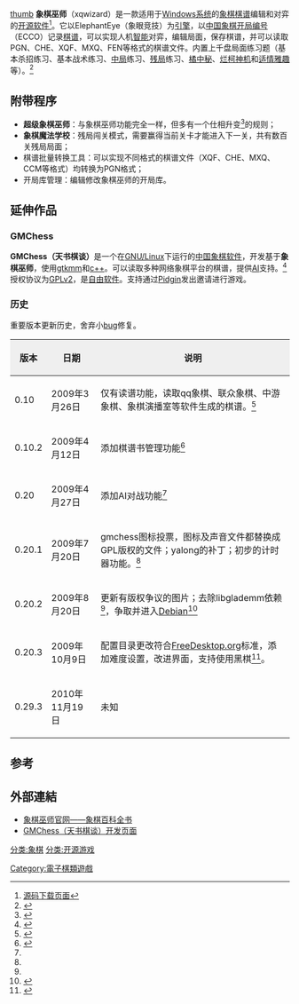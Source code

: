 [[file:xqwushi.jpg|thumb]]
'''象棋巫师'''（xqwizard）是一款适用于[[Windows系统|Windows系统]]的[[象棋|象棋]][[棋谱|棋谱]]编辑和对弈的[[开源软件|开源软件]]<ref>[http://xqwizard.svn.sf.net/ 源码下载页面]{{Dead link|date=2018年7月 |bot=InternetArchiveBot |fix-attempted=yes }}</ref>。它以ElephantEye（象眼竞技）为[[引擎|引擎]]，以[[中国象棋开局编号|中国象棋开局编号]]（ECCO）记录[[棋谱|棋谱]]，可以实现人机[[智能|智能]]对弈，编辑局面，保存棋谱，并可以读取PGN、CHE、XQF、MXQ、FEN等格式的棋谱文件。内置上千盘局面练习题（基本杀招练习、基本战术练习、[[中国象棋中局|中局]]练习、[[中国象棋残局|残局]]练习、[[橘中秘|橘中秘]]、[[烂柯神机|烂柯神机]]和[[适情雅趣|适情雅趣]]等）。<ref>{{Cite web |url=http://www.xqbase.com/ |title=象棋巫师官网——象棋百科全书 |accessdate=2010-09-20 |archive-date=2010-09-22 |archive-url=https://web.archive.org/web/20100922111718/http://www.xqbase.com/ |dead-url=no }}</ref>

{{Xiangqi diagram
|tright
|月上柳梢
|  |  |  |  |  |  |  |  |  
|  |  |炮|砲|士|  |  |  |
|  |  |  |将|  |炮|  |  |  
|  |  |  |  |兵|  |卒|  |  
|  |  |  |  |㐷|  |象|  |
|  |  |  |  |伡|  |车|  |  
|  |  |  |  |砲|  |马|  |  
|  |  |  |卒|  |马|  |  |
|  |  |车|马|帅|  |  |  |  
|  |  |  |  |  |  |  |  |  
|象棋巫师内置的残局练习题之一
|size=30
}}

==附带程序==
*'''超级象棋巫师'''：与象棋巫师功能完全一样，但多有一个仕相升变<ref>{{Cite web |url=http://www.xqbase.com/other/promotion.htm |title=仕相可以升变成兵——中国象棋规则改革的探索 |accessdate=2010-09-20 |archive-date=2011-02-10 |archive-url=https://web.archive.org/web/20110210015640/http://www.xqbase.com/other/promotion.htm |dead-url=no }}</ref>的规则；
*'''象棋魔法学校'''：残局闯关模式，需要赢得当前关卡才能进入下一关，共有数百关残局局面；
*棋谱批量转换工具：可以实现不同格式的棋谱文件（XQF、CHE、MXQ、CCM等格式）均转换为PGN格式；
*开局库管理：编辑修改象棋巫师的开局库。

==延伸作品==
===GMChess===
{{Infobox Software |
  name = GMChess |
  logo = |
  screenshot = |
  caption =  |
  developer =  lerosua(主要开发者)，xihels和其他人 |
  latest_release_version = 0.29.3 |
  latest_release_date = {{release date and age|2010|11|19}} |
  operating_system = [[Linux|Linux]]，应该也适用于其他[[类Unix|类Unix]]|
  genre = [[电脑象棋|中国象棋]] |
  license = [[GNU_General_Public_License|GPL]] |
  website = [http://code.google.com/p/gmchess/ GMChess]
}}
'''GMChess（天书棋谈）'''是一个在[[GNU/Linux|GNU/Linux]]下运行的[[电脑象棋|中国象棋软件]]，开发基于'''象棋巫师'''，使用[[gtkmm|gtkmm]]和[[c++|c++]]。可以读取多种网络象棋平台的棋谱，提供[[AI|AI]]支持。<ref name="Linuxtoy">{{cite web  | language = zh-cn  | title = 中国象棋软件：GMChess  | url = http://linuxtoy.org/archives/gmchess.html  | author = lerosua  | date = 2009-04-28  | accessdate = 2009-09-28  | archive-date = 2009-05-02  | archive-url = https://web.archive.org/web/20090502232445/http://linuxtoy.org/archives/gmchess.html  | dead-url = no  }}</ref>授权协议为[[GPLv2|GPLv2]]，是[[自由软件|自由软件]]。支持通过[[Pidgin|Pidgin]]发出邀请进行游戏。

===历史===
重要版本更新历史，舍弃小[[bug|bug]]修复。
{| class="wikitable" border="1" cellspacing="0" cellpadding="6"
|-
!style="background: #efefef"|版本
!style="background: #efefef"|日期
!style="background: #efefef"|说明
|-
|0.10
|2009年3月26日
|仅有读谱功能，读取qq象棋、联众象棋、中游象棋、象棋演播室等软件生成的棋谱。<ref name="更新记录">{{cite news | language = zh-cn | author = lerosua | coauthors =  | url = http://www.lerosua.org/2009/03/gmchess-010发布/ | title = gmchess-010发布 | date = 2009-03-26 | accessdate = 2009-10-01 | deadurl = yes | archiveurl = https://web.archive.org/web/20090803043223/http://www.lerosua.org/2009/03/gmchess-010%E5%8F%91%E5%B8%83/ | archivedate = 2009-08-03 }}</ref>
|-
|0.10.2 
|2009年4月12日 
|添加棋谱书管理功能<ref name="更新记录2">{{cite web | language = zh-cn | url = http://www.bjgug.org/?q=en/blog/11 | author =  | date =  2009-07-20 | accessdate =  }}</ref>
|-
|0.20
|2009年4月27日 
|添加AI对战功能<ref name="更新记录2"/>
|-
|0.20.1
|2009年7月20日 
|gmchess图标投票，图标及声音文件都替换成GPL版权的文件；yalong的补丁；初步的计时器功能。<ref name="更新记录2"/>
|-
|0.20.2
|2009年8月20日 
|更新有版权争议的图片；去除libglademm依赖<ref name="更新记录2"/>，争取并进入[[Debian|Debian]]<ref name="bugs">{{cite web | language = en | url = http://bugs.debian.org/cgi-bin/bugreport.cgi?bug=527040 | title = "Debian Bug report logs - #527040" | date = 2009-05-05 | accessdate =  }}</ref>
|-
|0.20.3
|2009年10月9日
|配置目录更改符合[[FreeDesktop.org|FreeDesktop.org]]标准，添加难度设置，改进界面，支持使用黑棋<ref name="更新记录3">{{cite web | language = zh-cn | title = GMChess 0.20.3 发布 | url = http://www.lerosua.org/2009/10/gmchess-0-20-3 | author = lerosua | date = 2009-10-09 | accessdate = 2009-10-10 | archive-date = 2020-08-22 | archive-url = https://web.archive.org/web/20200822075258/http://www.lerosua.org/2009/10/gmchess-0-20-3 | dead-url = yes }}</ref>。
|-
|0.29.3
|2010年11月19日
|未知
|}

==参考==
{{reflist}}

== 外部連結 ==
*[http://www.xqbase.com/ 象棋巫师官网——象棋百科全书]{{Wayback|url=http://www.xqbase.com/ |date=20100922111718 }}
*[http://code.google.com/p/gmchess/ GMChess（天书棋谈）开发页面]{{Wayback|url=http://code.google.com/p/gmchess/ |date=20100110092422 }}

{{ChineseChess}}
[[分类:象棋|分类:象棋]]
[[分类:开源游戏|分类:开源游戏]]
[[Category:電子棋類遊戲|Category:電子棋類遊戲]]